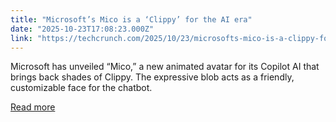 ```yaml
---
title: "Microsoft’s Mico is a ‘Clippy’ for the AI era"
date: "2025-10-23T17:08:23.000Z"
link: "https://techcrunch.com/2025/10/23/microsofts-mico-is-a-clippy-for-the-ai-era/"
---
```


Microsoft has unveiled “Mico,” a new animated avatar for its Copilot AI that brings back shades of Clippy. The expressive blob acts as a friendly, customizable face for the chatbot. 

[Read more](https://techcrunch.com/2025/10/23/microsofts-mico-is-a-clippy-for-the-ai-era/)
